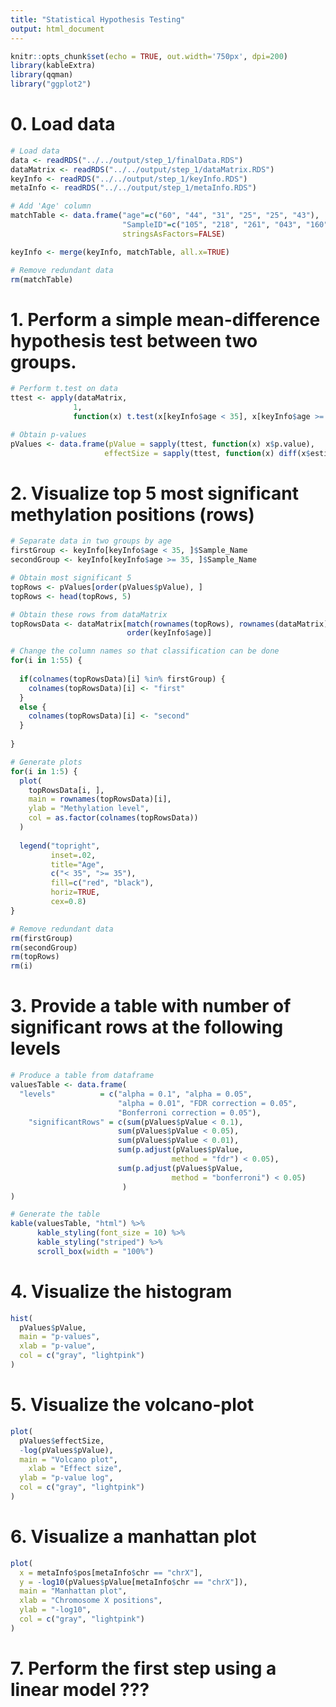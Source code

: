 ```yaml
---
title: "Statistical Hypothesis Testing"
output: html_document
---
```


```r

knitr::opts_chunk$set(echo = TRUE, out.width='750px', dpi=200)
library(kableExtra)
library(qqman)
library("ggplot2")

```

#  0. Load data

```r

# Load data
data <- readRDS("../../output/step_1/finalData.RDS")
dataMatrix <- readRDS("../../output/step_1/dataMatrix.RDS")
keyInfo <- readRDS("../../output/step_1/keyInfo.RDS")
metaInfo <- readRDS("../../output/step_1/metaInfo.RDS")

# Add 'Age' column
matchTable <- data.frame("age"=c("60", "44", "31", "25", "25", "43"), 
                         "SampleID"=c("105", "218", "261", "043", "160", "149"),
                         stringsAsFactors=FALSE)

keyInfo <- merge(keyInfo, matchTable, all.x=TRUE)

# Remove redundant data
rm(matchTable)

```

# 1. Perform a simple mean-difference hypothesis test between two groups. 

```r

# Perform t.test on data
ttest <- apply(dataMatrix, 
              1, 
              function(x) t.test(x[keyInfo$age < 35], x[keyInfo$age >= 35]))

# Obtain p-values
pValues <- data.frame(pValue = sapply(ttest, function(x) x$p.value),
                     effectSize = sapply(ttest, function(x) diff(x$estimate)))

```

# 2. Visualize top 5 most significant methylation positions (rows)

```r

# Separate data in two groups by age
firstGroup <- keyInfo[keyInfo$age < 35, ]$Sample_Name
secondGroup <- keyInfo[keyInfo$age >= 35, ]$Sample_Name

# Obtain most significant 5
topRows <- pValues[order(pValues$pValue), ]
topRows <- head(topRows, 5)

# Obtain these rows from dataMatrix
topRowsData <- dataMatrix[match(rownames(topRows), rownames(dataMatrix)), 
                          order(keyInfo$age)]

# Change the column names so that classification can be done
for(i in 1:55) {
  
  if(colnames(topRowsData)[i] %in% firstGroup) {
    colnames(topRowsData)[i] <- "first"
  }
  else {
    colnames(topRowsData)[i] <- "second"
  }
  
}

# Generate plots
for(i in 1:5) {
  plot(
    topRowsData[i, ], 
    main = rownames(topRowsData)[i],
    ylab = "Methylation level", 
    col = as.factor(colnames(topRowsData))
  )
  
  legend("topright", 
         inset=.02, 
         title="Age", 
         c("< 35", ">= 35"), 
         fill=c("red", "black"), 
         horiz=TRUE, 
         cex=0.8)
}

# Remove redundant data
rm(firstGroup)
rm(secondGroup)
rm(topRows)
rm(i)

```

# 3. Provide a table with number of significant rows at the following levels

```r

# Produce a table from dataframe
valuesTable <- data.frame(
  "levels"          = c("alpha = 0.1", "alpha = 0.05",
                        "alpha = 0.01", "FDR correction = 0.05", 
                        "Bonferroni correction = 0.05"),
	"significantRows" = c(sum(pValues$pValue < 0.1),
                        sum(pValues$pValue < 0.05),
                        sum(pValues$pValue < 0.01),
                        sum(p.adjust(pValues$pValue, 
                                    method = "fdr") < 0.05),
                        sum(p.adjust(pValues$pValue,
                                    method = "bonferroni") < 0.05)
	                     )
)

# Generate the table
kable(valuesTable, "html") %>%
      kable_styling(font_size = 10) %>%
      kable_styling("striped") %>%
      scroll_box(width = "100%")

```

# 4. Visualize the histogram

```r

hist(
  pValues$pValue,
  main = "p-values",
  xlab = "p-value",
  col = c("gray", "lightpink")
)

```

# 5. Visualize the volcano-plot

```r

plot(
  pValues$effectSize,
  -log(pValues$pValue),
  main = "Volcano plot",
	xlab = "Effect size",
  ylab = "p-value log",
  col = c("gray", "lightpink")
)

```

# 6. Visualize a manhattan plot

```r

plot(
  x = metaInfo$pos[metaInfo$chr == "chrX"],
  y = -log10(pValues$pValue[metaInfo$chr == "chrX"]),
  main = "Manhattan plot",
  xlab = "Chromosome X positions",
  ylab = "-log10",
  col = c("gray", "lightpink")
)

```

# 7. Perform the first step using a linear model ???